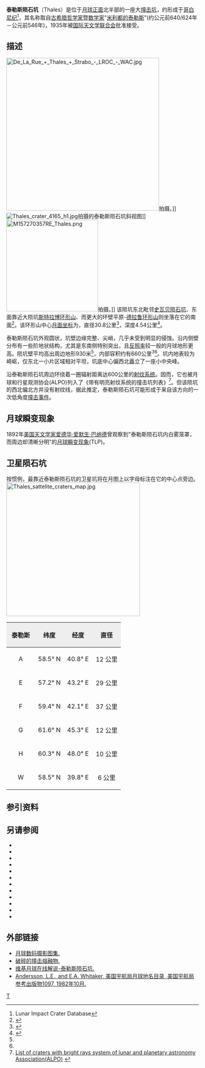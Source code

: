 {{lunar crater data|
 image=Thales - LROC - WAC.JPG|240px|
 caption=[[月球勘测轨道飞行器|月球勘测轨道飞行器]]拍摄的图像|
 latitude=61.74|
 N_or_S=N|
 longitude=50.27|
 E_or_W=E|
 diameter=30.8公里|
 depth=4.54公里|
 colong=314|
 eponym=[[泰勒斯|泰勒斯]]}}

'''泰勒斯陨石坑'''（Thales）是位于[[月球正面|月球正面]]北半部的一座大[[撞击坑|撞击坑]]，约形成于[[哥白尼纪|哥白尼纪]]<ref name=LICD>Lunar Impact Crater Database</ref>，其名称取自[[古希腊|古希腊]][[哲学家|哲学家]]暨[[数学家|数学家]]"[[泰勒斯|米利都的泰勒斯]]"(约公元前640/624年－公元前546年)，1935年被[[国际天文学联合会|国际天文学联合会]]批准接受。

==描述==
[[Image:De_La_Rue_+_Thales_+_Strabo_-_LROC_-_WAC.jpg|400px]]拍摄。]] 
[[Image:Thales_crater_4165_h1.jpg|thumb]]拍摄的泰勒斯陨石坑斜视图]] 
[[Image:M157270357RE_Thales.png|240px]]拍摄。]]
该陨坑东北毗邻[[史瓦贝陨石坑|史瓦贝陨石坑]]、东面靠近大陨坑[[斯特拉博环形山|斯特拉博环形山]]、而更大的环壁平原-[[德拉鲁环形山|德拉鲁环形山]]则坐落在它的南面<ref>{{Cite web |url=http://planetarynames.wr.usgs.gov/images/Lunar/lac_14_wac.pdf |title=Crater Thales on the map LAC-14. |accessdate=2016-11-22 |archive-date=2016-04-18 |archive-url=https://web.archive.org/web/20160418092912/http://planetarynames.wr.usgs.gov/images/Lunar/lac_14_wac.pdf |dead-url=no }}</ref>。该环形山中心[[月面坐标|月面坐标]]为{{Coord|61.74|N|50.27|E|globe:Moon|nogoogle=1|noosm=1}}，直径30.8公里<ref name="IAU">{{Cite web |url=http://planetarynames.wr.usgs.gov/Feature/5945 |title=Directory of the International Astronomical Union |accessdate=2016-11-22 |archive-date=2017-08-26 |archive-url=https://web.archive.org/web/20170826235406/https://planetarynames.wr.usgs.gov/Feature/5945 |dead-url=no }}</ref>，深度4.54公里<ref>{{Cite web |url=http://fisherka.csolutionshosting.net/astronote/plan/craterdepth/html/CraterDepthFeatureNameWestfall.html |title=John E. Westfall's Atlas of the Lunar Terminator, Cambridge Univ. Press (2000) |accessdate=2016-11-22 |archive-date=2014-12-18 |archive-url=https://archive.today/20141218234310/http://fisherka.csolutionshosting.net/astronote/plan/craterdepth/html/CraterDepthFeatureNameWestfall.html |dead-url=no }}</ref>。

泰勒斯陨石坑外观圆状，坑壁边缘完整、尖峭，几乎未受到明显的侵蚀。沿内侧壁分布有一些阶地状结构，尤其是东南侧特别突出，且[[反照率|反照率]]较一般的月球地形更高。陨坑壁平均高出周边地形930米<ref name="LICD"/>，内部容积约有660公里<sup>3</sup><ref name="LICD"/>。坑内地表较为崎岖，仅东北一小片区域相对平坦，坑底中心偏西北矗立了一座小中央峰。

沿泰勒斯陨石坑周边环绕着一圈辐射距离达600公里的[[射纹系统|射纹系统]]。因而，它也被月球和行星观测协会(ALPO)列入了《带有明亮射纹系统的撞击坑列表》<ref>[http://www.zone-vx.com/alpo-rays-table.pdf List of craters with bright rays system of lunar and planetary astronomy Association(ALPO)] {{webarchive|url=https://web.archive.org/web/20160304213831/http://www.zone-vx.com/alpo-rays-table.pdf |date=2016-03-04 }}</ref>。但该陨坑的西北偏北方并没有射纹线，据此推定，泰勒斯陨石坑可能形成于来自该方向的一次低角度[[撞击事件|撞击事件]]。

==月球瞬变现象==
1892年[[美国|美国]][[天文学家|天文学家]][[爱德华·爱默生·巴纳德|爱德华·爱默生·巴纳德]]曾观察到"泰勒斯陨石坑内白雾笼罩，而周边却清晰分明"的[[月球瞬变现象|月球瞬变现象]](TLP)。

==卫星陨石坑==
按惯例，最靠近泰勒斯陨石坑的卫星坑将在月图上以字母标注在它的中心点旁边。
[[Image:Thales_sattelite_craters_map.jpg|350px]]

{| class="wikitable"
!width="25%" style="background:#eeeeee;" |泰勒斯 
!width="25%" style="background:#eeeeee;" |纬度
!width="25%" style="background:#eeeeee;" |经度
!width="25%" style="background:#eeeeee;" |直径
|-
|align="center"|A
|align="center"|58.5° N
|align="center"|40.8° E
|align="center"|12 公里
|-
|align="center"|E
|align="center"|57.2° N
|align="center"|43.2° E
|align="center"|29 公里
|-
|align="center"|F
|align="center"|59.4° N
|align="center"|42.1° E
|align="center"|37 公里
|-
|align="center"|G
|align="center"|61.6° N
|align="center"|45.3° E
|align="center"|12 公里
|-
|align="center"|H
|align="center"|60.3° N
|align="center"|48.0° E
|align="center"|10 公里
|-
|align="center"|W
|align="center"|58.5° N
|align="center"|39.8° E
|align="center"|6 公里
|}{{clear}}
==参引资料==
{{Reflist}}

==另请参阅==
{{refbegin}}
* {{cite book
  | last1 = Andersson
  | first1 = L. E.
  | last2 = Whitaker
  | first2 = E. A.
  | authorlink2 = Ewen Whitaker
  | date = 1982
  | title = [[NASA|NASA]] Catalogue of Lunar Nomenclature
  | publisher = NASA RP-1097
  | ref = harv
  }}
* {{cite web
  | last = Blue
  | first = Jennifer
  | date = July 25, 2007
  | title = Gazetteer of Planetary Nomenclature
  | publisher = [[United_States_Geological_Survey|USGS]]
  | url = http://planetarynames.wr.usgs.gov/
  | accessdate = 2007-08-05
  | ref = harv
  | archive-date = 2013-02-13
  | archive-url = https://www.webcitation.org/6EOCinkK0?url=http://planetarynames.wr.usgs.gov/
  | dead-url = no
  }}
* {{cite book
  | last1 = Bussey
  | first1 = B.
  | authorlink1 = Ben Bussey
  | last2 = Spudis
  | first2 = P.
  | authorlink2 = Paul Spudis
  | date = 2004
  | title = The Clementine Atlas of the Moon
  | publisher = Cambridge University Press
  | location = New York
  | isbn = 978-0-521-81528-4
  | ref = harv
  }}
* {{cite book
  | last1 = Cocks
  | first1 = Elijah E.
  | last2 = Cocks
  | first2 = Josiah C.
  | date = 1995
  | title = Who's Who on the Moon: A Biographical Dictionary of Lunar Nomenclature
  | url = https://archive.org/details/isbn_9780936389271
  | publisher = Tudor Publishers
  | isbn = 978-0-936389-27-1
  | ref = harv
  }}
* {{cite web
  | last = McDowell
  | first = Jonathan
  | date = July 15, 2007
  | url = http://host.planet4589.org/astro/lunar/
  | title = Lunar Nomenclature
  | publisher = Jonathan's Space Report
  | accessdate = 2007-10-24
  | ref = harv
  | archive-date = 2012-05-26
  | archive-url = https://www.webcitation.org/67wcYNfK3?url=http://host.planet4589.org/astro/lunar/
  | dead-url = no
  }}
* {{cite journal| last1 = Menzel| first1 = D. H.| last2 = Minnaert| first2 = M.| last3 = Levin| first3 = B.| last4 = Dollfus| first4 = A.| last5 = Bell| first5 = B.| title = Report on Lunar Nomenclature by the Working Group of Commission 17 of the IAU| doi = 10.1007/BF00171763| journal = Space Science Reviews| volume = 12| issue = 2| pages = 136–186| date = 1971| bibcode = 1971SSRv...12..136M| ref = harv}}
* {{cite book
  | first = Patrick
  | last = Moore
  | authorlink = Patrick Moore
  | date = 2001
  | title = On the Moon
  | url = https://archive.org/details/patrickmooreonmo00patr
  | publisher = Sterling Publishing Co.
  | isbn = 978-0-304-35469-6
  | ref = harv
  }}
* {{cite book
  | first = Fred W.
  | last = Price
  | date = 1988
  | title = The Moon Observer's Handbook
  | publisher = Cambridge University Press
  | isbn = 978-0-521-33500-3
  | ref = harv
  }}
* {{cite book
  | last = Rükl
  | first = Antonín
  | authorlink = Antonín Rükl
  | date = 1990
  | title = Atlas of the Moon
  | publisher = Kalmbach Books
  | isbn = 978-0-913135-17-4
  | ref = harv
  }}
* {{cite book
  | last = Webb
  | first = Rev. T. W.
  | authorlink = Thomas William Webb
  | date = 1962
  | title = Celestial Objects for Common Telescopes
  | url = https://archive.org/details/celestialobjects00webb
  | edition = 6th revised
  | publisher = Dover
  | isbn = 978-0-486-20917-3
  | ref = harv
  }}
* {{cite book
  | first = Ewen A.
  | last = Whitaker
  | authorlink = Ewen Whitaker
  | date = 1999
  | title = Mapping and Naming the Moon
  | publisher = Cambridge University Press
  | isbn = 978-0-521-62248-6
  | ref = harv
  }}
* {{cite book
  | first = Peter T.
  | last = Wlasuk
  | date = 2000
  | title = Observing the Moon
  | publisher = Springer
  | isbn = 978-1-85233-193-1
  | ref = harv
 }}
{{refend}}

==外部链接==
*[http://www.lpi.usra.edu/resources/lunar_orbiter/bin/srch_nam.shtml?Thales%7C0 月球数码摄影图集.] {{Wayback|url=http://www.lpi.usra.edu/resources/lunar_orbiter/bin/srch_nam.shtml?Thales%7C0 |date=20170113191126 }}
*[http://lroc.sese.asu.edu/posts/352 破碎的撞击熔融物.] {{Wayback|url=http://lroc.sese.asu.edu/posts/352 |date=20161224022146 }}
*[http://the-moon.wikispaces.com/Thales 维基月球在线解说-泰勒斯陨石坑.] {{Wayback|url=http://the-moon.wikispaces.com/Thales |date=20180507191634 }}
* [http://planet4589.org/astro/lunar/RP-1097.pdf Andersson, L.E., and E.A. Whitaker, 美国宇航局月球地名目录, 美国宇航局参考出版物1097, 1982年10月.] {{Wayback|url=http://planet4589.org/astro/lunar/RP-1097.pdf |date=20141006125838 }}

[[Category:月球环形山|T]]
{{月球環形山 (T-Z)}}